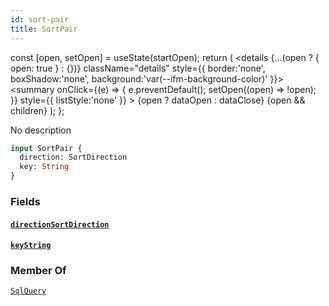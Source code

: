 ```yaml
---
id: sort-pair
title: SortPair
---
```









  const [open, setOpen] = useState(startOpen);
  return (
    <details {...(open ? { open: true } : {})} className="details" style={{ border:'none', boxShadow:'none', background:'var(--ifm-background-color)' }}>
      <summary
        onClick={(e) => {
          e.preventDefault();
          setOpen((open) => !open);
        }}
        style={{ listStyle:'none' }}
      >
      {open ? dataOpen : dataClose}
      </summary>
      {open && children}
    </details>
  );
};








No description


```graphql
input SortPair {
  direction: SortDirection
  key: String
}
```




### Fields

#### [`direction`](#)<Bullet />[`SortDirection`](/docs/api/types/enums/sort-direction)  
> 
> 
> 
> 

#### [`key`](#)<Bullet />[`String`](/docs/api/types/scalars/string)  
> 
> 
> 
> 



### Member Of

[`SqlQuery`](/docs/api/types/inputs/sql-query)  <Badge class="badge badge--secondary" text="input"/>

